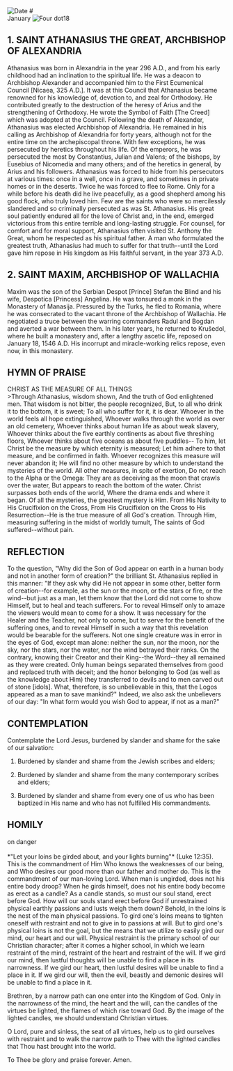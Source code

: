 
<Image src="/title-imprint.png" height={50} width={50} alt="Date" className="title-imprint"/>
# <div id="date">January <Image className="four-dot" src="/four-dot.png" height={15} width={15} alt="Four dot" />18</div>

## 1. SAINT ATHANASIUS THE GREAT, ARCHBISHOP OF ALEXANDRIA

Athanasius was born in Alexandria in the year 296 A.D., and from his early childhood had an inclination to the spiritual life. He was a deacon to Archbishop Alexander and accompanied him to the First Ecumenical Council [Nicaea, 325 A.D.]. It was at this Council that Athanasius became renowned for his knowledge of, devotion to, and zeal for Orthodoxy. He contributed greatly to the destruction of the heresy of Arius and the strengthening of Orthodoxy. He wrote the Symbol of Faith [The Creed] which was adopted at the Council. Following the death of Alexander, Athanasius was elected Archbishop of Alexandria. He remained in his calling as Archbishop of Alexandria for forty years, although not for the entire time on the archepiscopal throne. With few exceptions, he was persecuted by heretics throughout his life. Of the emperors, he was persecuted the most by Constantius, Julian and Valens; of the bishops, by Eusebius of Nicomedia and many others; and of the heretics in general, by Arius and his followers. Athanasius was forced to hide from his persecutors at various times: once in a well, once in a grave, and sometimes in private homes or in the deserts. Twice he was forced to flee to Rome. Only for a while before his death did he live peacefully, as a good shepherd among his good flock, who truly loved him. Few are the saints who were so mercilessly slandered and so criminally persecuted as was St. Athanasius. His great soul patiently endured all for the love of Christ and, in the end, emerged victorious from this entire terrible and long-lasting struggle. For counsel, for comfort and for moral support, Athanasius often visited St. Anthony the Great, whom he respected as his spiritual father. A man who formulated the greatest truth, Athanasius had much to suffer for that truth--until the Lord gave him repose in His kingdom as His faithful servant, in the year 373 A.D.

## 2. SAINT MAXIM, ARCHBISHOP OF WALLACHIA

Maxim was the son of the Serbian Despot [Prince] Stefan the Blind and his wife, Despotica [Princess] Angelina. He was tonsured a monk in the Monastery of Manasija. Pressured by the Turks, he fled to Romania, where he was consecrated to the vacant throne of the Archbishop of Wallachia. He negotiated a truce between the warring commanders Radul and Bogdan and averted a war between them. In his later years, he returned to Krušedol, where he built a monastery and, after a lengthy ascetic life, reposed on January 18, 1546 A.D. His incorrupt and miracle-working relics repose, even now, in this monastery.



## HYMN OF PRAISE
<div style={{textAlign:'center', color:'crimson', fontWeight:'bold'}}>
CHRIST AS THE MEASURE OF ALL THINGS
</div>
>Through Athanasius, wisdom shown,  
And the truth of God enlightened men.  
That wisdom is not bitter, the people recognized,  
But, to all who drink it to the bottom, it is sweet;  
To all who suffer for it, it is dear.  
Whoever in the world feels all hope extinguished,  
Whoever walks through the world as over an old cemetery,  
Whoever thinks about human life as about weak slavery,  
Whoever thinks about the five earthly continents as about five threshing floors,  
Whoever thinks about five oceans as about five puddles--  
To him, let Christ be the measure by which eternity is measured;  
Let him adhere to that measure, and be confirmed in faith.  
Whoever recognizes this measure will never abandon it;  
He will find no other measure by which to understand the mysteries of the world.  
All other measures, in spite of exertion,  
Do not reach to the Alpha or the Omega:  
They are as deceiving as the moon that crawls over the water,  
But appears to reach the bottom of the water.  
Christ surpasses both ends of the world,  
Where the drama ends and where it began.  
Of all the mysteries, the greatest mystery is Him.  
From His Nativity to His Crucifixion on the Cross,  
From His Crucifixion on the Cross to His Resurrection--He is the  
true measure of all God's creation.  
Through Him, measuring suffering in the midst of worldly tumult,  
The saints of God suffered--without pain.  


## REFLECTION

To the question, "Why did the Son of God appear on earth in a human body and not in another form of creation?" the brilliant St. Athanasius replied in this manner: "If they ask why did He not appear in some other, better form of creation--for example, as the sun or the moon, or the stars or fire, or the wind--but just as a man, let them know that the Lord did not come to show Himself, but to heal and teach sufferers. For to reveal Himself only to amaze the viewers would mean to come for a show. It was necessary for the Healer and the Teacher, not only to come, but to serve for the benefit of the suffering ones, and to reveal Himself in such a way that this revelation would be bearable for the sufferers. Not one single creature was in error in the eyes of God, except man alone: neither the sun, nor the moon, nor the sky, nor the stars, nor the water, nor the wind betrayed their ranks. On the contrary, knowing their Creator and their King--the Word--they all remained as they were created. Only human beings separated themselves from good and replaced truth with deceit; and the honor belonging to God (as well as the knowledge about Him) they transferred to devils and to men carved out of stone [idols]. What, therefore, is so unbelievable in this, that the Logos appeared as a man to save mankind?" Indeed, we also ask the unbelievers of our day: "In what form would you wish God to appear, if not as a man?"


## CONTEMPLATION

Contemplate the Lord Jesus, burdened by slander and shame for the sake of our salvation:

1. Burdened by slander and shame from the Jewish scribes and elders;

2. Burdened by slander and shame from the many contemporary scribes and elders;

3. Burdened by slander and shame from every one of us who has been baptized in His name and who has not fulfilled His commandments.


## HOMILY
<div style={{textAlign:'center', color:'crimson', fontWeight:'bold'}}>
on danger
</div><br /><div style={{textAlign:'right'}}>
*"Let your loins be girded about, and your lights burning"* (Luke 12:35).
</div>
This is the commandment of Him Who knows the weaknesses of our being, and Who desires our good more than our father and mother do. This is the commandment of our man-loving Lord. When man is ungirded, does not his entire body droop? When he girds himself, does not his entire body become as erect as a candle? As a candle stands, so must our soul stand, erect before God. How will our souls stand erect before God if unrestrained physical earthly passions and lusts weigh them down? Behold, in the loins is the nest of the main physical passions. To gird one's loins means to tighten oneself with restraint and not to give in to passions at will. But to gird one's physical loins is not the goal, but the means that we utilize to easily gird our mind, our heart and our will. Physical restraint is the primary school of our Christian character; after it comes a higher school, in which we learn restraint of the mind, restraint of the heart and restraint of the will. If we gird our mind, then lustful thoughts will be unable to find a place in its narrowness. If we gird our heart, then lustful desires will be unable to find a place in it. If we gird our will, then the evil, beastly and demonic desires will be unable to find a place in it.

Brethren, by a narrow path can one enter into the Kingdom of God. Only in the narrowness of the mind, the heart and the will, can the candles of the virtues be lighted, the flames of which rise toward God. By the image of the lighted candles, we should understand Christian virtues.

O Lord, pure and sinless, the seat of all virtues, help us to gird ourselves with restraint and to walk the narrow path to Thee with the lighted candles that Thou hast brought into the world.

To Thee be glory and praise forever. Amen.
